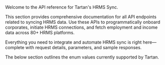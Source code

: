 Welcome to the API reference for Tartan's HRMS Sync.

This section provides comprehensive documentation for all API endpoints related to syncing HRMS data. Use these APIs to programmatically onboard corporates, initiate HRMS connections, and fetch employment and income data across 80+ HRMS platforms.

Everything you need to integrate and automate HRMS sync is right here—complete with request details, parameters, and sample responses.

The below section outlines the enum values currently supported by Tartan.

